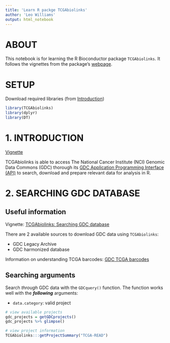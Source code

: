 ```yaml
---
title: 'Learn R packge TCGAbiolinks'
author: 'Leo Williams'
output: html_notebook
---
```


# ABOUT

This notebook is for learning the R Bioconductor package `TCGAbiolinks`. It follows the vignettes from the package's [webpage](https://bioconductor.org/packages/release/bioc/html/TCGAbiolinks.html).

# SETUP

Download required libraries (from [Introduction](#introduction))

```r
library(TCGAbiolinks)
library(dplyr)
library(DT)
```

# 1. INTRODUCTION

[Vignette](https://bioconductor.org/packages/release/bioc/vignettes/TCGAbiolinks/inst/doc/index.html)

TCGAbiolinks is able to access The National Cancer Institute (NCI) Genomic Data Commons (GDC) thorough its
[GDC Application Programming Interface (API)](https://gdc.cancer.gov/developers/gdc-application-programming-interface-api) to search, download and prepare relevant data for analysis in R.

# 2. SEARCHING GDC DATABASE

## Useful information

Vignette: [TCGAbiolinks: Searching GDC database](https://bioconductor.org/packages/release/bioc/vignettes/TCGAbiolinks/inst/doc/query.html)

There are 2 available sources to download GDC data using `TCGAbiolinks`:

- GDC Legacy Archive
- GDC harmonized database

Information on understanding TCGA barcodes: [GDC TCGA barcodes](https://docs.gdc.cancer.gov/Encyclopedia/pages/TCGA_Barcode/)

## Searching arguments

Search *through* GDC data with the `GDCquery()` function. The function works well with the ***following*** arguments:

- `data.category`: valid project

```r
# view available projects
gdc_projects = getGDCprojects()
gdc_projects %>% glimpse()

# view project information
TCGAbiolinks:::getProjectSummary("TCGA-READ")
```

